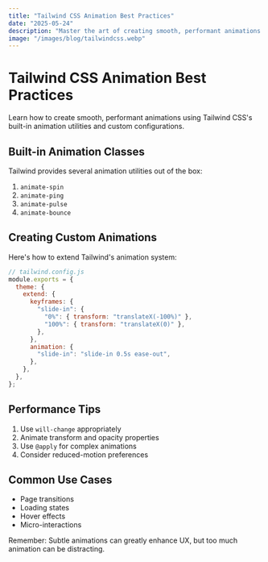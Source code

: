 ```yaml
---
title: "Tailwind CSS Animation Best Practices"
date: "2025-05-24"
description: "Master the art of creating smooth, performant animations using Tailwind CSS built-in utilities and custom configurations."
image: "/images/blog/tailwindcss.webp"
---
```


# Tailwind CSS Animation Best Practices

Learn how to create smooth, performant animations using Tailwind CSS's built-in animation utilities and custom configurations.

## Built-in Animation Classes

Tailwind provides several animation utilities out of the box:

1. `animate-spin`
2. `animate-ping`
3. `animate-pulse`
4. `animate-bounce`

## Creating Custom Animations

Here's how to extend Tailwind's animation system:

```javascript
// tailwind.config.js
module.exports = {
  theme: {
    extend: {
      keyframes: {
        "slide-in": {
          "0%": { transform: "translateX(-100%)" },
          "100%": { transform: "translateX(0)" },
        },
      },
      animation: {
        "slide-in": "slide-in 0.5s ease-out",
      },
    },
  },
};
```

## Performance Tips

1. Use `will-change` appropriately
2. Animate transform and opacity properties
3. Use `@apply` for complex animations
4. Consider reduced-motion preferences

## Common Use Cases

- Page transitions
- Loading states
- Hover effects
- Micro-interactions

Remember: Subtle animations can greatly enhance UX, but too much animation can be distracting.
